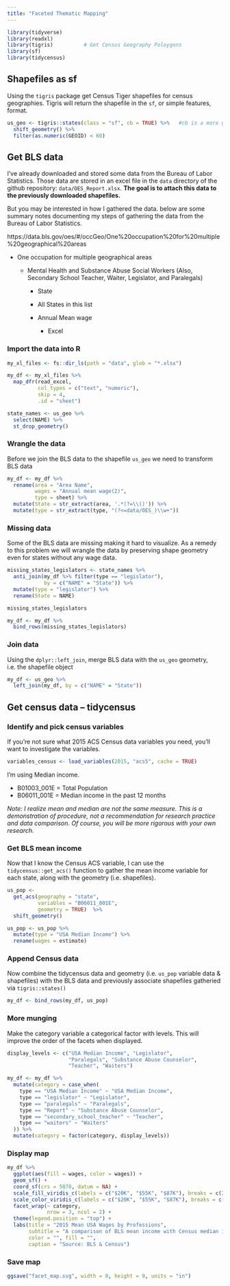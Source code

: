 ```yaml
---
title: "Faceted Thematic Mapping"
---
```


```r
library(tidyverse)       
library(readxl)
library(tigris)          # Get Census Geography Poloygons
library(sf)
library(tidycensus)
```

## Shapefiles as sf 

Using the `tigris` package get Census Tiger shapefiles for census geographies.  Tigris will return the shapefile in the `sf`, or simple features, format.

```r
us_geo <- tigris::states(class = "sf", cb = TRUE) %>%   #cb is a more generalized, less detailed file.
  shift_geometry() %>% 
  filter(as.numeric(GEOID) < 60)
```

## Get BLS data

I've already downloaded and stored some data from the Bureau of Labor Statistics.  Those data are stored in an excel file in the `data` directory of the github repository:  `data/OES_Report.xlsx`.  **The goal is to attach this data to the previously downloaded shapefiles.**  

But you may be interested in how I gathered the data. below are some summary notes documenting my steps of gathering the data from the Bureau of Labor Statistics.  

https://data.bls.gov/oes/#/occGeo/One%20occupation%20for%20multiple%20geographical%20areas

-  One occupation for multiple geographical areas

    - Mental Health and Substance Abuse Social Workers  (Also, Secondary School Teacher, Waiter, Legislator, and Paralegals)
    
        - State
        
        - All States in this list
        
        - Annual Mean wage
        
            - Excel
            
### Import the data into R 
    
```r
my_xl_files <- fs::dir_ls(path = "data", glob = "*.xlsx")

my_df <- my_xl_files %>% 
  map_dfr(read_excel, 
          col_types = c("text", "numeric"), 
          skip = 4, 
          .id = "sheet")

state_names <- us_geo %>% 
  select(NAME) %>% 
  st_drop_geometry() 
```


### Wrangle the data

Before we join the BLS data to the shapefile `us_geo` we need to transform BLS data

```r
my_df <- my_df %>% 
  rename(area = "Area Name",
         wages = "Annual mean wage(2)",
         type = sheet) %>% 
  mutate(State = str_extract(area, '.*(?=\\()')) %>% 
  mutate(type = str_extract(type, "(?<=data/OES_)\\w+"))
```

### Missing data

Some of the BLS data are missing making it hard to visualize.  As a remedy to this problem we will wrangle the data by preserving shape geometry even for states without any wage data.

```r
missing_states_legislators <- state_names %>% 
  anti_join(my_df %>% filter(type == "legislator"), 
            by = c("NAME" = "State")) %>% 
  mutate(type = "legislator") %>% 
  rename(State = NAME)

missing_states_legislators
```

```r
my_df <- my_df %>% 
  bind_rows(missing_states_legislators)
```

### Join data

Using the `dplyr::left_join`, merge BLS data with the `us_geo` geometry, i.e. the shapefile object

```r
my_df <- us_geo %>% 
  left_join(my_df, by = c("NAME" = "State"))
```

## Get census data -- tidycensus

### Identify and pick census variables

If you're not sure what 2015 ACS Census data variables you need, you'll want to investigate the variables.

```r
variables_census <- load_variables(2015, "acs5", cache = TRUE)
```

I'm using Median income.

- B01003_001E = Total Population  
- B06011_001E = Median income in the past 12 months  

_Note:  I realize mean and median are not the same measure.  This is a demonstration of procedure, not a recommendation for research practice and data comparison.  Of course, you will be more rigorous with your own research._

### Get BLS mean income

Now that I know the Census ACS variable, I can use the `tidycensus::get_acs()` function to gather the mean income variable for each state, along with the geometry (i.e. shapefiles).  

```r
us_pop <- 
  get_acs(geography = "state",
          variables = "B06011_001E",
          geometry = TRUE)  %>% 
  shift_geometry()

us_pop <- us_pop %>% 
  mutate(type = "USA Median Income") %>% 
  rename(wages = estimate) 
```

### Append Census data

Now combine the tidycensus data and geometry (i.e. `us_pop` variable data & shapefiles) with the BLS data and previously associate shapefiles gatheried via `tigris::states()`

```r
my_df <- bind_rows(my_df, us_pop)
```

### More munging

Make the category variable a categorical factor with levels.  This will improve the order of the facets when displayed.

```r
display_levels <- c("USA Median Income", "Legislator", 
                    "Paralegals", "Substance Abuse Counselor", 
                    "Teacher", "Waiters")

my_df <- my_df %>% 
  mutate(category = case_when(
    type == "USA Median Income" ~ "USA Median Income",
    type == "legislator" ~ "Legislator",
    type == "paralegals" ~ "Paralegals",
    type == "Report" ~ "Substance Abuse Counselor",
    type == "secondary_school_teacher" ~ "Teacher",
    type == "waiters" ~ "Waiters"
  )) %>% 
  mutate(category = factor(category, display_levels))
```

### Display map

```r
my_df %>%
  ggplot(aes(fill = wages, color = wages)) +
  geom_sf() +
  coord_sf(crs = 5070, datum = NA) +
  scale_fill_viridis_c(labels = c("$20K", "$55K", "$87K"), breaks = c(20000, 55000, 87000)) +
  scale_color_viridis_c(labels = c("$20K", "$55K", "$87K"), breaks = c(20000, 55000, 87000)) +
  facet_wrap(~ category, 
             nrow = 3, ncol = 2) +
  theme(legend.position = "top") +
  labs(title = "2015 Mean USA Wages by Professions",
       subtitle = "A comparison of BLS mean income with Census median income",
       color = "", fill = "",
       caption = "Source: BLS & Census") 
```

### Save map

```r
ggsave("facet_map.svg", width = 8, height = 9, units = "in")
```
